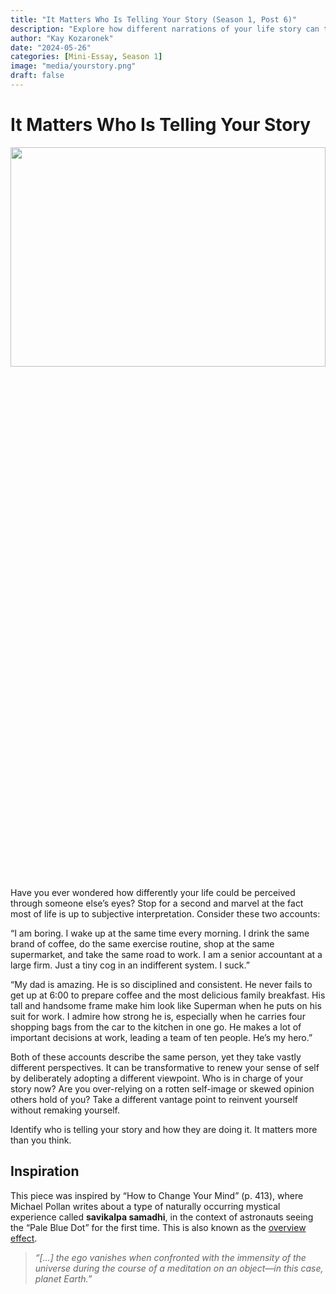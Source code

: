 ```yaml
---
title: "It Matters Who Is Telling Your Story (Season 1, Post 6)"
description: "Explore how different narrations of your life story can transform self-perception and inspire change."
author: "Kay Kozaronek"
date: "2024-05-26"
categories: [Mini-Essay, Season 1]
image: "media/yourstory.png"
draft: false
---
```


# It Matters Who Is Telling Your Story

<p>
    <center>
        <img src="media/yourstory.png"
        width="100%" height="30%">
    </center>
</p>


Have you ever wondered how differently your life could be perceived through someone else's eyes? Stop for a second and marvel at the fact most of life is up to subjective interpretation. Consider these two accounts:

“I am boring. I wake up at the same time every morning. I drink the same brand of coffee, do the same exercise routine, shop at the same supermarket, and take the same road to work. I am a senior accountant at a large firm. Just a tiny cog in an indifferent system. I suck.”

“My dad is amazing. He is so disciplined and consistent. He never fails to get up at 6:00 to prepare coffee and the most delicious family breakfast. His tall and handsome frame make him look like Superman when he puts on his suit for work. I admire how strong he is, especially when he carries four shopping bags from the car to the kitchen in one go. He makes a lot of important decisions at work, leading a team of ten people. He's my hero.”

Both of these accounts describe the same person, yet they take vastly different perspectives. It can be transformative to renew your sense of self by deliberately adopting a different viewpoint. Who is in charge of your story now? Are you over-relying on a rotten self-image or skewed opinion others hold of you? Take a different vantage point to reinvent yourself without remaking yourself.

Identify who is telling your story and how they are doing it. It matters more than you think.

::: {.callout-tip}
# Inspiration

This piece was inspired by “How to Change Your Mind” (p. 413), where Michael Pollan writes about a type of naturally occurring mystical experience called **savikalpa samadhi**, in the context of astronauts seeing the “Pale Blue Dot” for the first time. This is also known as the [overview effect](https://en.wikipedia.org/wiki/Overview_effect).

> *“[…] the ego vanishes when confronted with the immensity of the universe during the course of a meditation on an object—in this case, planet Earth.”*
:::


